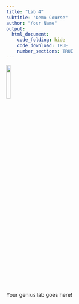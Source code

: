 ```yaml
---
title: "Lab 4"
subtitle: "Demo Course"
author: "Your Name"
output:
  html_document:
    code_folding: hide
    code_download: TRUE
    number_sections: TRUE
---
```


![](images/genius.png){width=15%}

Your genius lab goes here!